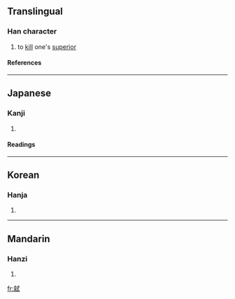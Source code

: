 {{see|弒}}

==Translingual==
===Han character===
{{Han char|rn=56|rad=弋|as=09|sn=12|four=|canj=大木戈心一 (KDIPM)}}
# to [[kill]] one's [[superior]]
====References====
{{Han ref|kx=0355.140|dkj=09680|hdz=10559.190|uh=5F11|ud=24337}}
----
==Japanese==
===Kanji===
{{ja-kanji|grade=|rs=弋09}}
# {{defn|Japanese}} 
====Readings====
{{ja-readings|on=[[し]] (shi), [[しい]] (shii)|kun=[[しいする]] (shiisuru), [[ころす]] (korosu)}}
----
==Korean==
===Hanja===
{{ko-hanja|hangeul=시|eumhun=|rv=si|mr=si|y=si}}
# {{defn|Korean}}
----
==Mandarin==
===Hanzi===
{{cmn-hanzi|tra=弒|pin=[[shì]] (shi4)|wg=shih<sup>4</sup>}}
# {{defn|Mandarin}}

[[fr:弑]]